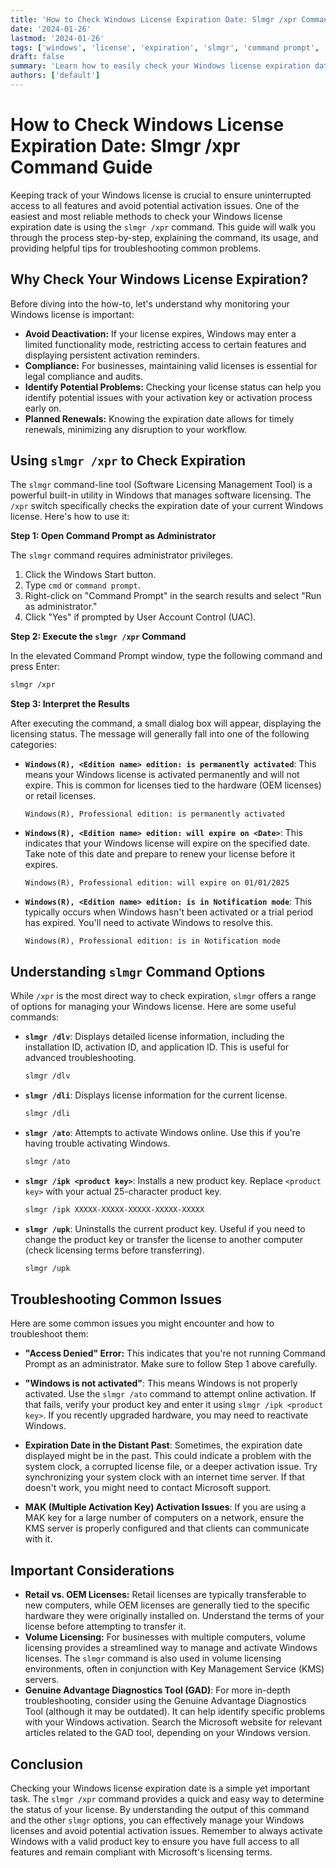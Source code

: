```yaml
---
title: 'How to Check Windows License Expiration Date: Slmgr /xpr Command Guide'
date: '2024-01-26'
lastmod: '2024-01-26'
tags: ['windows', 'license', 'expiration', 'slmgr', 'command prompt', 'activation', 'troubleshooting', 'product key']
draft: false
summary: 'Learn how to easily check your Windows license expiration date using the slmgr /xpr command in the command prompt. This comprehensive guide covers everything from understanding the command to troubleshooting common issues related to Windows activation and licensing.'
authors: ['default']
---
```


# How to Check Windows License Expiration Date: Slmgr /xpr Command Guide

Keeping track of your Windows license is crucial to ensure uninterrupted access to all features and avoid potential activation issues.  One of the easiest and most reliable methods to check your Windows license expiration date is using the `slmgr /xpr` command. This guide will walk you through the process step-by-step, explaining the command, its usage, and providing helpful tips for troubleshooting common problems.

## Why Check Your Windows License Expiration?

Before diving into the how-to, let's understand why monitoring your Windows license is important:

* **Avoid Deactivation:**  If your license expires, Windows may enter a limited functionality mode, restricting access to certain features and displaying persistent activation reminders.
* **Compliance:**  For businesses, maintaining valid licenses is essential for legal compliance and audits.
* **Identify Potential Problems:** Checking your license status can help you identify potential issues with your activation key or activation process early on.
* **Planned Renewals:** Knowing the expiration date allows for timely renewals, minimizing any disruption to your workflow.

## Using `slmgr /xpr` to Check Expiration

The `slmgr` command-line tool (Software Licensing Management Tool) is a powerful built-in utility in Windows that manages software licensing.  The `/xpr` switch specifically checks the expiration date of your current Windows license. Here's how to use it:

**Step 1: Open Command Prompt as Administrator**

The `slmgr` command requires administrator privileges.

1.  Click the Windows Start button.
2.  Type `cmd` or `command prompt`.
3.  Right-click on "Command Prompt" in the search results and select "Run as administrator."
4.  Click "Yes" if prompted by User Account Control (UAC).

**Step 2: Execute the `slmgr /xpr` Command**

In the elevated Command Prompt window, type the following command and press Enter:

```bash
slmgr /xpr
```

**Step 3: Interpret the Results**

After executing the command, a small dialog box will appear, displaying the licensing status. The message will generally fall into one of the following categories:

*   **`Windows(R), <Edition name> edition: is permanently activated`**: This means your Windows license is activated permanently and will not expire. This is common for licenses tied to the hardware (OEM licenses) or retail licenses.

    ```
    Windows(R), Professional edition: is permanently activated
    ```

*   **`Windows(R), <Edition name> edition: will expire on <Date>`**: This indicates that your Windows license will expire on the specified date.  Take note of this date and prepare to renew your license before it expires.

    ```
    Windows(R), Professional edition: will expire on 01/01/2025
    ```

*   **`Windows(R), <Edition name> edition: is in Notification mode`**: This typically occurs when Windows hasn't been activated or a trial period has expired. You'll need to activate Windows to resolve this.

    ```
    Windows(R), Professional edition: is in Notification mode
    ```

## Understanding `slmgr` Command Options

While `/xpr` is the most direct way to check expiration, `slmgr` offers a range of options for managing your Windows license.  Here are some useful commands:

*   **`slmgr /dlv`**:  Displays detailed license information, including the installation ID, activation ID, and application ID.  This is useful for advanced troubleshooting.

    ```bash
    slmgr /dlv
    ```

*   **`slmgr /dli`**: Displays license information for the current license.

    ```bash
    slmgr /dli
    ```

*   **`slmgr /ato`**: Attempts to activate Windows online.  Use this if you're having trouble activating Windows.

    ```bash
    slmgr /ato
    ```

*   **`slmgr /ipk <product key>`**:  Installs a new product key. Replace `<product key>` with your actual 25-character product key.

    ```bash
    slmgr /ipk XXXXX-XXXXX-XXXXX-XXXXX-XXXXX
    ```

*   **`slmgr /upk`**:  Uninstalls the current product key. Useful if you need to change the product key or transfer the license to another computer (check licensing terms before transferring).

    ```bash
    slmgr /upk
    ```

## Troubleshooting Common Issues

Here are some common issues you might encounter and how to troubleshoot them:

*   **"Access Denied" Error:** This indicates that you're not running Command Prompt as an administrator. Make sure to follow Step 1 above carefully.

*   **"Windows is not activated"**:  This means Windows is not properly activated.  Use the `slmgr /ato` command to attempt online activation. If that fails, verify your product key and enter it using `slmgr /ipk <product key>`. If you recently upgraded hardware, you may need to reactivate Windows.

*   **Expiration Date in the Distant Past**: Sometimes, the expiration date displayed might be in the past. This could indicate a problem with the system clock, a corrupted license file, or a deeper activation issue.  Try synchronizing your system clock with an internet time server.  If that doesn't work, you might need to contact Microsoft support.

*   **MAK (Multiple Activation Key) Activation Issues**: If you are using a MAK key for a large number of computers on a network, ensure the KMS server is properly configured and that clients can communicate with it.

## Important Considerations

*   **Retail vs. OEM Licenses:**  Retail licenses are typically transferable to new computers, while OEM licenses are generally tied to the specific hardware they were originally installed on. Understand the terms of your license before attempting to transfer it.
*   **Volume Licensing:** For businesses with multiple computers, volume licensing provides a streamlined way to manage and activate Windows licenses.  The `slmgr` command is also used in volume licensing environments, often in conjunction with Key Management Service (KMS) servers.
*   **Genuine Advantage Diagnostics Tool (GAD)**: For more in-depth troubleshooting, consider using the Genuine Advantage Diagnostics Tool (although it may be outdated).  It can help identify specific problems with your Windows activation. Search the Microsoft website for relevant articles related to the GAD tool, depending on your Windows version.

## Conclusion

Checking your Windows license expiration date is a simple yet important task.  The `slmgr /xpr` command provides a quick and easy way to determine the status of your license. By understanding the output of this command and the other `slmgr` options, you can effectively manage your Windows licenses and avoid potential activation issues. Remember to always activate Windows with a valid product key to ensure you have full access to all features and remain compliant with Microsoft's licensing terms.